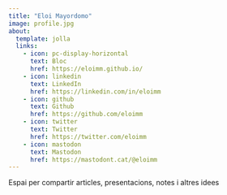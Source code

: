 ```yaml
---
title: "Eloi Mayordomo"
image: profile.jpg
about:
  template: jolla
  links:
    - icon: pc-display-horizontal
      text: Bloc
      href: https://eloimm.github.io/
    - icon: linkedin
      text: LinkedIn
      href: https://linkedin.com/in/eloimm
    - icon: github
      text: Github
      href: https://github.com/eloimm
    - icon: twitter
      text: Twitter
      href: https://twitter.com/eloimm
    - icon: mastodon
      text: Mastodon
      href: https://mastodont.cat/@eloimm
---
```


Espai per compartir articles, presentacions, notes i altres idees
